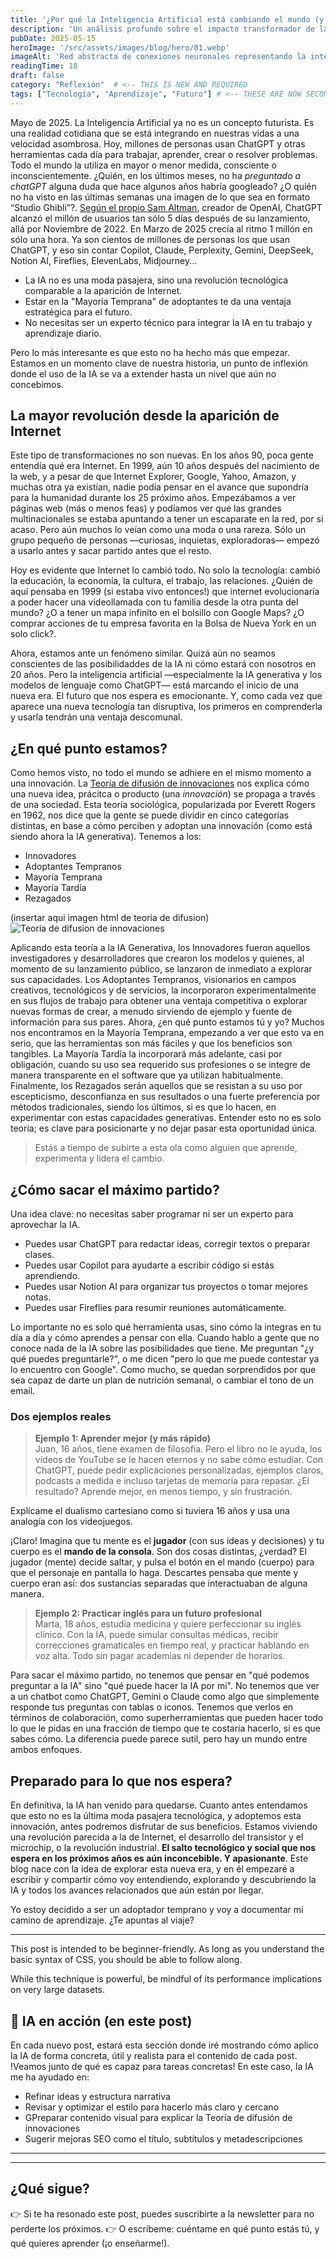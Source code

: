 ```yaml
---
title: '¿Por qué la Inteligencia Artificial está cambiando el mundo (y tú deberías sumarte al cambio)?'
description: 'Un análisis profundo sobre el impacto transformador de la IA en la sociedad moderna y cómo puedes adaptarte y prosperar.'
pubDate: 2025-05-15 
heroImage: '/src/assets/images/blog/hero/01.webp'
imageAlt: 'Red abstracta de conexiones neuronales representando la inteligencia artificial'
readingTime: 18
draft: false
category: "Reflexión"  # <-- THIS IS NEW AND REQUIRED
tags: ["Tecnología", "Aprendizaje", "Futuro"] # <-- THESE ARE NOW SECONDARY TAGS
---
```


 

Mayo de 2025. La Inteligencia Artificial ya no es un concepto futurista. Es una realidad cotidiana que se está integrando en nuestras vidas a una velocidad asombrosa. Hoy, millones de personas usan ChatGPT y otras herramientas cada día para trabajar, aprender, crear o resolver problemas. Todo el mundo la utiliza en mayor o menor medida, consciente o inconscientemente.  ¿Quién, en los últimos meses, no ha *preguntado a chatGPT* alguna duda que hace algunos años habría googleado?
¿O quién no ha visto en las últimas semanas una imagen de lo que sea en formato “Studio Ghibli”?. [Según el propio Sam Altman](https://x.com/sama/status/1906771292390666325), creador de OpenAI, ChatGPT alcanzó el millón de usuarios tan sólo 5 días después de su lanzamiento, allá por Noviembre de 2022. En Marzo de 2025 crecía al ritmo 1 millón en sólo una hora. Ya son cientos de millones de personas los que usan ChatGPT, y eso sin contar Copilot, Claude, Perplexity, Gemini, DeepSeek, Notion AI, Fireflies, ElevenLabs, Midjourney...
     
<KeyTakeaways title="En Resumen">
  - La IA no es una moda pasajera, sino una revolución tecnológica comparable a la aparición de Internet.
  - Estar en la "Mayoría Temprana" de adoptantes te da una ventaja estratégica para el futuro.
  - No necesitas ser un experto técnico para integrar la IA en tu trabajo y aprendizaje diario.
</KeyTakeaways>

Pero lo más interesante es que esto no ha hecho más que empezar. Estamos en un momento clave de nuestra historia, un punto de inflexión donde el uso de la IA se va a extender hasta un nivel que aún no concebimos.

## La mayor revolución desde la aparición de Internet

Este tipo de transformaciones no son nuevas. En los años 90, poca gente entendía qué era Internet. En 1999, aún 10 años después del nacimiento de la web, y a pesar de que Internet Explorer, Google, Yahoo, Amazon, y muchas otra ya existían, nadie podía pensar en el avance que supondría para la humanidad durante los 25 próximo años. Empezábamos a ver páginas web (más o menos feas) y podíamos ver que las grandes multinacionales se estaba apuntando a tener un escaparate en la red, por si acaso. Pero aún muchos lo veían como una moda o una rareza. Sólo un grupo pequeño de personas —curiosas, inquietas, exploradoras— empezó a usarlo antes y sacar partido antes que el resto. 

Hoy es evidente que Internet lo cambió todo. No solo la tecnología: cambió la educación, la economía, la cultura, el trabajo, las relaciones. ¿Quién de aquí pensaba en 1999 (si estaba vivo entonces!) que internet evolucionaría a poder hacer una videollamada con tu familia desde la otra punta del mundo? ¿O a tener un mapa infinito en el bolsillo con Google Maps? ¿O comprar acciones de tu empresa favorita en la Bolsa de Nueva York en un solo click?.

 Ahora, estamos ante un fenómeno similar. Quizá aún no seamos conscientes de las posibilidaddes de la IA ni cómo estará con nosotros en 20 años. Pero la inteligencia artificial —especialmente la IA generativa y los modelos de lenguaje como ChatGPT— está marcando el inicio de una nueva era. El futuro que nos espera es emocionante. Y, como cada vez que aparece una nueva tecnología tan disruptiva, los primeros en comprenderla y usarla tendrán una ventaja descomunal.

## ¿En qué punto estamos?

Como hemos visto, no todo el mundo se adhiere en el mismo momento a una innovación. La [Teoría de difusión de innovaciones](https://es.wikipedia.org/wiki/Difusi%C3%B3n_de_innovaciones) nos explica cómo una nueva idea, prácitca o producto (una *innovación*) se propaga a través de una sociedad. Esta teoría sociológica, popularizada por Everett Rogers en 1962, nos dice que la gente se puede dividir en cinco categorías distintas, en base a cómo perciben y adoptan una innovación (como está siendo ahora la IA generativa). Tenemos a los:

- Innovadores
- Adoptantes Tempranos
- Mayoría Temprana
- Mayoría Tardía
- Rezagados

(insertar aqui imagen html de teoria de difusion)
![Teoria de difusion de innovaciones](</src/assets/images/blog/01-TeoriaInnovadores.png>)

Aplicando esta teoría a la IA Generativa, los Innovadores fueron aquellos investigadores y desarrolladores que crearon los modelos y quienes, al momento de su lanzamiento público, se lanzaron de inmediato a explorar sus capacidades. Los Adoptantes Tempranos, visionarios en campos creativos, tecnológicos y de servicios, la incorporaron experimentalmente en sus flujos de trabajo para obtener una ventaja competitiva o explorar nuevas formas de crear, a menudo sirviendo de ejemplo y fuente de información para sus pares. Ahora, ¿en qué punto estamos tú y yo? Muchos nos encontramos en la Mayoría Temprana, empezando a ver que esto va en serio, que las herramientas son más fáciles y que los beneficios son tangibles. La Mayoría Tardía la incorporará más adelante, casi por obligación, cuando su uso sea requerido sus profesiones o se integre de manera transparente en el software que ya utilizan habitualmente. Finalmente, los Rezagados serán aquellos que se resistan a su uso por escepticismo, desconfianza en sus resultados o una fuerte preferencia por métodos tradicionales, siendo los últimos, si es que lo hacen, en experimentar con estas capacidades generativas. Entender esto no es solo teoría; es clave para posicionarte y no dejar pasar esta oportunidad única.

> Estás a tiempo de subirte a esta ola como alguien que aprende, experimenta y lidera el cambio.


## ¿Cómo sacar el máximo partido?

Una idea clave: no necesitas saber programar ni ser un experto para aprovechar la IA.

- Puedes usar ChatGPT para redactar ideas, corregir textos o preparar clases.
- Puedes usar Copilot para ayudarte a escribir código si estás aprendiendo.
- Puedes usar Notion AI para organizar tus proyectos o tomar mejores notas.
- Puedes usar Fireflies para resumir reuniones automáticamente.

Lo importante no es solo qué herramienta usas, sino cómo la integras en tu día a día y cómo aprendes a pensar con ella. Cuando hablo a gente que no conoce nada de la IA sobre las posibilidades que tiene. Me preguntan "¿y qué puedes preguntarle?", o me dicen "pero lo que me puede contestar ya lo encuentro con Google". Como mucho, se quedan sorprendidos por que sea capaz de darte un plan de nutrición semanal, o cambiar el tono de un email.

### Dos ejemplos reales
> **Ejemplo 1: Aprender mejor (y más rápido)**  
Juan, 16 años, tiene examen de filosofía. Pero el libro no le ayuda, los vídeos de YouTube se le hacen eternos y no sabe cómo estudiar.
Con ChatGPT, puede pedir explicaciones personalizadas, ejemplos claros, podcasts a medida e incluso tarjetas de memoria para repasar.
¿El resultado? Aprende mejor, en menos tiempo, y sin frustración.

<Conversation>
  <Message from="user" speaker="Juan" avatar="🧑‍🎓">
    <p>Explícame el dualismo cartesiano como si tuviera 16 años y usa una analogía con los videojuegos.</p>
  </Message>
  <Message from="ai" speaker="ChatGPT" avatar="🤖">
    <p>¡Claro! Imagina que tu mente es el <strong>jugador</strong> (con sus ideas y decisiones) y tu cuerpo es el <strong>mando de la consola</strong>. Son dos cosas distintas, ¿verdad? El jugador (mente) decide saltar, y pulsa el botón en el mando (cuerpo) para que el personaje en pantalla lo haga. Descartes pensaba que mente y cuerpo eran así: dos sustancias separadas que interactuaban de alguna manera.</p>
  </Message>
</Conversation>


>  **Ejemplo 2: Practicar inglés para un futuro profesional**  
Marta, 18 años, estudia medicina y quiere perfeccionar su inglés clínico.
Con la IA, puede simular consultas médicas, recibir correcciones gramaticales en tiempo real, y practicar hablando en voz alta. Todo sin pagar academias ni depender de horarios.


Para sacar el máximo partido, no tenemos que pensar en "qué podemos preguntar a la IA" sino "qué puede hacer la IA por mi". No tenemos que ver a un chatbot como ChatGPT, Gemini o Claude como algo que simplemente responde tus preguntas con tablas o iconos. Tenemos que verlos en términos de colaboración, como superherramientas que pueden hacer todo lo que le pidas en una fracción de tiempo que te costaría hacerlo, si es que sabes cómo. La diferencia puede parece sutil, pero hay un mundo entre ambos enfoques.


## Preparado para lo que nos espera? 

En definitiva, la IA han venido para quedarse. Cuanto antes entendamos que esto no es la última moda pasajera tecnológica, y adoptemos esta innovación, antes podremos disfrutar de sus beneficios. Estamos viviendo una revolución parecida a la de Internet, el desarrollo del transistor y el microchip, o la revolución industrial. **El salto tecnológico y social que nos espera en los próximos años es aún inconcebible. Y apasionante**. Este blog nace con la idea de explorar esta nueva era, y en él empezaré a escribir y compartir cómo voy entendiendo, explorando y descubriendo la IA y todos los avances relacionados que aún están por llegar.

Yo estoy decidido a ser un adoptador temprano y voy a documentar mi camino de aprendizaje. ¿Te apuntas al viaje?

--- 

<Callout type="info" title="Intended Audience">
  <p>This post is intended to be beginner-friendly. As long as you understand the basic syntax of CSS, you should be able to follow along.</p>
</Callout>

<Callout type="warning" title="A Word of Caution">
  <p>While this technique is powerful, be mindful of its performance implications on very large datasets.</p>
</Callout>


## 🤖 IA en acción (en este post)

En cada nuevo post, estará esta sección donde iré mostrando cómo aplico la IA de forma concreta, útil y realista para el contenido de cada post. !Veamos junto de qué es capaz para tareas concretas! En este caso, la IA me ha ayudado en:

- Refinar ideas y estructura narrativa
- Revisar y optimizar el estilo para hacerlo más claro y cercano
- GPreparar contenido visual para explicar la Teoría de difusión de innovaciones
- Sugerir mejoras SEO como el título, subtítulos y metadescripciones

---
---

## ¿Qué sigue?

👉 Si te ha resonado este post, puedes suscribirte a la newsletter para no perderte los próximos.
👉 O escríbeme: cuéntame en qué punto estás tú, y qué quieres aprender (¡o enseñarme!).